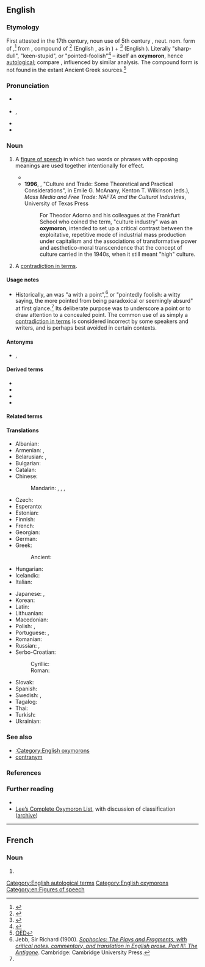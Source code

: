 {{also|Oxymoron|oxymóron}}
==English==
{{was wotd|2006|July|12}}
{{wikipedia}}

===Etymology===
First attested in the 17th century, noun use of 5th century {{bor|en|la|oxymōrum|pos=adj}}, neut. nom. form of {{m|la|oxymōrus|pos=adj}},<ref name="L+S">{{R:L&S|oxymōrus|2=oxymorus}}</ref> from {{der|en|grc|ὀξύμωρος}}, compound of {{m|grc|ὀξύς||sharp, keen, pointed}}<ref>{{R:LSJ|o)cu/s2|ὀξύς}}</ref> (English {{m|en|oxy-}}, as in {{m|en|oxygen}}) + {{m|grc|μωρός||dull, stupid, foolish}}<ref>{{R:LSJ|mwro/s|μωρός}}</ref> (English {{m|en|moron||stupid person}}). Literally "sharp-dull", "keen-stupid", or "pointed-foolish"<ref name="LSJ">{{R:LSJ|o)cu/mwros|ὀξύμωρος}}</ref> – itself an '''oxymoron''', hence [[autological]]; compare {{m|en|sophomore|lit=wise fool}}, influenced by similar analysis. The compound form {{m|grc|ὀξύμωρον}} is not found in the extant Ancient Greek sources.<ref>[http://dictionary.oed.com/cgi/entry/50168789 OED]</ref>
{{root|en|ine-pro|*h₂eḱ-}}

===Pronunciation===
* {{a|UK}} {{IPA|en|/ɒksɪˈmɔːɹɒn/}}
* {{a|US}} {{enPR|äk-sē-môrʹ-än|äk-sĭ-môrʹ-än}}, {{IPA|en|/ˌɑksiˈmɔɹɑn/|/ɑksɪˈmɔɹɑn/}}
* {{audio|en|en-us-oxymoron.ogg|Audio (US)}}
* {{audio|en|en-au-oxymoron.ogg|Audio (AU)}}

===Noun===
{{en-noun|s|oxymora}}

{{examples|sense=rhetoric|examples={{w|William Shakespeare}}, ''[[s:Romeo and Juliet (Shakespeare)|Romeo and Juliet]]'' (c. 1591–1595)<br>Parting is such sweet sorrow.}}

# {{lb|en|rhetoric}} A [[figure of speech]] in which two words or phrases with opposing meanings are used together intentionally for effect.
#* {{RQ:Langley Rhetoric|35|In '''''Oxymoron''''' jarring phrases join<br>And terms opposed in harmony combine.}}
#* '''1996''', {{w|John Sinclair (sociologist)|John Sinclair}}, "Culture and Trade: Some Theoretical and Practical Considerations", in Emile G. McAnany, Kenton T. Wilkinson (eds.), ''Mass Media and Free Trade: NAFTA and the Cultural Industries'', University of Texas Press
#*: For Theodor Adorno and his colleagues at the Frankfurt School who coined the term, "culture industry" was an '''oxymoron''', intended to set up a critical contrast between the exploitative, repetitive mode of industrial mass production under capitalism and the associations of transformative power and aesthetico-moral transcendence that the concept of culture carried in the 1940s, when it still meant "high" culture.
# {{lb|en|loosely|sometimes|_|proscribed}} A [[contradiction in terms]].

====Usage notes====
* Historically, an {{m|en||oxymoron}} was "a {{l|en|paradox}} with a point",<ref>Jebb, Sir Richard (1900). ''[http://www.perseus.tufts.edu/hopper/text?doc=Perseus:text:1999.04.0023:text=comm:commline=74&highlight=o%29cu%2Fmwron Sophocles: The Plays and Fragments, with critical notes, commentary, and translation in English prose. Part III: The Antigone]''. Cambridge: Cambridge University Press.</ref> or "pointedly foolish: a witty saying, the more pointed from being paradoxical or seemingly absurd" at first glance.<ref name="LSJ" /> Its deliberate purpose was to underscore a point or to draw attention to a concealed point. The common {{l|en|vernacular}} use of {{m|en||oxymoron}} as simply a [[contradiction in terms]] is considered incorrect by some speakers and writers, and is perhaps best avoided in certain contexts.

====Antonyms====
* {{l|en|pleonasm}}, {{l|en|redundancy}}

====Derived terms====
* {{l|en|oxymoronic}}
* {{l|en|oxymoronically}}
* {{l|en|oxymoronicity}}
* {{l|en|oxymoronicness}}

====Related terms====
{{rel2|en
|moron
|oxy-
|paradox
|sophomore
|paroxysm
|oxalic}}

====Translations====
{{trans-top|figure of speech}}
* Albanian: {{t|sq|oksimoron|m}}
* Armenian: {{t+|hy|նրբաբանություն}}, {{t+|hy|օքսիմորոն}}
* Belarusian: {{t|be|аксю́маран|m}}, {{t|be|аксі́маран|m}}
* Bulgarian: {{t+|bg|окси́морон|m}}
* Catalan: {{t+|ca|oxímoron|m}}
* Chinese:
*: Mandarin: {{t|cmn|矛盾修飾法|sc=Hani}}, {{t|cmn|矛盾修饰法|tr=máodùn xiūshìfǎ|sc=Hani}}, {{t|cmn|矛盾語|sc=Hani}}, {{t|cmn|矛盾语|tr=máodùnyǔ|sc=Hani}}
* Czech: {{t|cs|oxymóron|m}}
* Esperanto: {{t+|eo|oksimoro}}
* Estonian: {{t|et|oksüümoron}}
* Finnish: {{t+|fi|oksymoron}}
* French: {{t+|fr|oxymore|m}}
* Georgian: {{t+|ka|ოქსიმორონი}}
* German: {{t+|de|Oxymoron|n}}
* Greek: {{t|el|οξύμωρο σχήμα|n}}
*: Ancient: {{t|el|ὀξύμωρον|n}}
* Hungarian: {{t|hu|oximoron}}
* Icelandic: {{t+|is|refhvörf|n-p}}
* Italian: {{t+|it|ossimoro|m}}
{{trans-mid}}
* Japanese: {{t|ja|撞着語法|tr=どうちゃくごほう, dōchaku gohō|sc=Jpan}}, {{t|ja|矛盾語法|tr=むじゅんごほう, mujun gohō}}
* Korean: {{t|ko|모순어법}}
* Latin: {{t|la|oxymorum|n}}
* Lithuanian: {{t+|lt|oksimoronas|m}}
* Macedonian: {{t|mk|оксиморон|m|sc=Cyrl}}
* Polish: {{t+|pl|oksymoron|m-in}}, {{t+|pl|antylogia|f}}
* Portuguese: {{t+|pt|oxímoro|m}}, {{t+|pt|oximoro|m}}
* Romanian: {{t+|ro|oximoron|n}}
* Russian: {{t+|ru|окси́морон|m}}, {{t+|ru|оксю́морон|m}}
* Serbo-Croatian:
*: Cyrillic: {{t|sh|оксиморон|m}}
*: Roman: {{t+|sh|oksimoron|m}}
* Slovak: {{t|sk|oxymorón|m}}
* Spanish: {{t+|es|oxímoron|m}}
* Swedish: {{t+|sv|oxymoron}}, {{t|sv|självmotsägelse}}
* Tagalog: {{t|tl|kulanglabis}}
* Thai: {{t+|th|ปฏิพจน์}}
* Turkish: {{t+|tr|oksimoron}}
* Ukrainian: {{t|uk|окси́морон|m}}
{{trans-bottom}}

{{trans-see|contradiction in terms}}

===See also===
* [[:Category:English oxymorons]]
* [[contranym]]

===References===
<references/>

===Further reading===
* {{pedia|Oxymoron}}
* [http://lee.critesclan.com/oxymorons.html Lee’s Complete Oxymoron List], with discussion of classification ([http://web.archive.org/web/20080617020051/http://lee.critesclan.com/oxymorons.html archive])

[[Category:English autological terms]]
[[Category:English oxymorons]]
[[Category:en:Figures of speech]]
----
==French==

===Noun===
{{fr-noun|m}}

# {{l|en|oxymoron}}